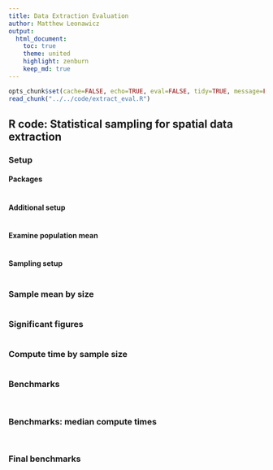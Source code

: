 ```yaml
---
title: Data Extraction Evaluation
author: Matthew Leonawicz
output:
  html_document:
    toc: true
    theme: united
    highlight: zenburn
    keep_md: true
---
```


```r
opts_chunk$set(cache=FALSE, echo=TRUE, eval=FALSE, tidy=TRUE, message=FALSE, warning=FALSE)
read_chunk("../../code/extract_eval.R")
```

## **R** code: Statistical sampling for spatial data extraction

### Setup

#### Packages

```r
```

#### Additional setup

```r
```

#### Examine population mean

```r
```

#### Sampling setup

```r
```

### Sample mean by size

```r
```

### Significant figures

```r
```

### Compute time by sample size

```r
```

### Benchmarks

```r
```

```r
```

### Benchmarks: median compute times

```r
```

```r
```

### Final benchmarks

```r
```

```r
```
